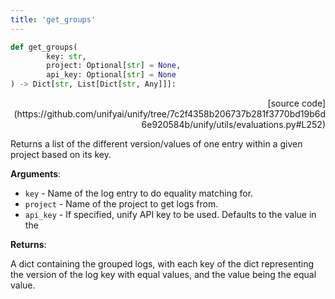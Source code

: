 ```yaml
---
title: 'get_groups'
---
```


```python
def get_groups(
        key: str,
        project: Optional[str] = None,
        api_key: Optional[str] = None
) -> Dict[str, List[Dict[str, Any]]]:
```

<p align="right">[source code](https://github.com/unifyai/unify/tree/7c2f4358b206737b281f3770bd19b6d6e920584b/unify/utils/evaluations.py#L252)</p>

Returns a list of the different version/values of one entry within a given project
based on its key.

**Arguments**:

- `key` - Name of the log entry to do equality matching for.
- `project` - Name of the project to get logs from.
- `api_key` - If specified, unify API key to be used. Defaults to the value in the



**Returns**:

A dict containing the grouped logs, with each key of the dict representing the
version of the log key with equal values, and the value being the equal value.
